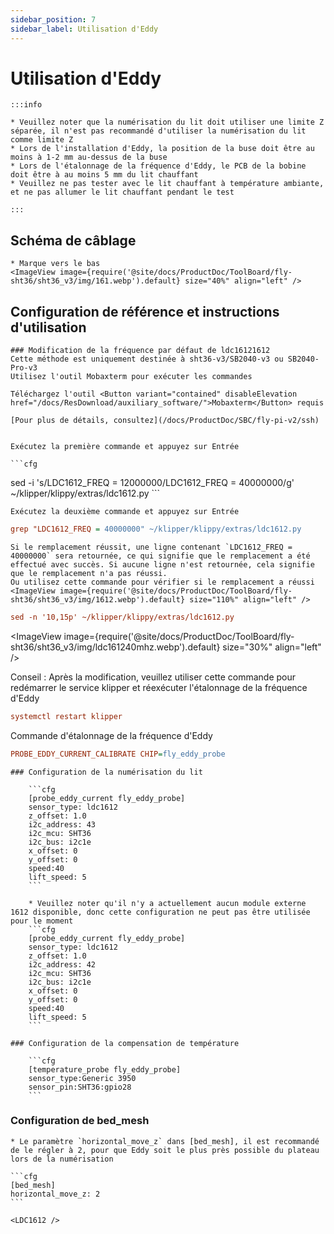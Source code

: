 ```yaml
---
sidebar_position: 7
sidebar_label: Utilisation d'Eddy
---
```




# Utilisation d'Eddy

    :::info

    * Veuillez noter que la numérisation du lit doit utiliser une limite Z séparée, il n'est pas recommandé d'utiliser la numérisation du lit comme limite Z
    * Lors de l'installation d'Eddy, la position de la buse doit être au moins à 1-2 mm au-dessus de la buse
    * Lors de l'étalonnage de la fréquence d'Eddy, le PCB de la bobine doit être à au moins 5 mm du lit chauffant
    * Veuillez ne pas tester avec le lit chauffant à température ambiante, et ne pas allumer le lit chauffant pendant le test

    :::


## Schéma de câblage

    * Marque vers le bas
    <ImageView image={require('@site/docs/ProductDoc/ToolBoard/fly-sht36/sht36_v3/img/161.webp').default} size="40%" align="left" />


## Configuration de référence et instructions d'utilisation
   
    ### Modification de la fréquence par défaut de ldc16121612
    Cette méthode est uniquement destinée à sht36-v3/SB2040-v3 ou SB2040-Pro-v3
    Utilisez l'outil Mobaxterm pour exécuter les commandes
    
    Téléchargez l'outil <Button variant="contained" disableElevation href="/docs/ResDownload/auxiliary_software/">Mobaxterm</Button> requis
    
    [Pour plus de détails, consultez](/docs/ProductDoc/SBC/fly-pi-v2/ssh)


    Exécutez la première commande et appuyez sur Entrée

    ```cfg
sed -i 's/LDC1612_FREQ = 12000000/LDC1612_FREQ = 40000000/g' ~/klipper/klippy/extras/ldc1612.py
    ```

    Exécutez la deuxième commande et appuyez sur Entrée
  ```cfg
grep "LDC1612_FREQ = 40000000" ~/klipper/klippy/extras/ldc1612.py
  ```
    Si le remplacement réussit, une ligne contenant `LDC1612_FREQ = 40000000` sera retournée, ce qui signifie que le remplacement a été effectué avec succès. Si aucune ligne n'est retournée, cela signifie que le remplacement n'a pas réussi.
    Ou utilisez cette commande pour vérifier si le remplacement a réussi
    <ImageView image={require('@site/docs/ProductDoc/ToolBoard/fly-sht36/sht36_v3/img/1612.webp').default} size="110%" align="left" />
```cfg
sed -n '10,15p' ~/klipper/klippy/extras/ldc1612.py
```
   <ImageView image={require('@site/docs/ProductDoc/ToolBoard/fly-sht36/sht36_v3/img/ldc161240mhz.webp').default} size="30%" align="left" />

   Conseil : Après la modification, veuillez utiliser cette commande pour redémarrer le service klipper et réexécuter l'étalonnage de la fréquence d'Eddy
   ```cfg
   systemctl restart klipper
   ```
   Commande d'étalonnage de la fréquence d'Eddy
   ```cfg
   PROBE_EDDY_CURRENT_CALIBRATE CHIP=fly_eddy_probe
   ```


    ### Configuration de la numérisation du lit

        ```cfg
        [probe_eddy_current fly_eddy_probe]
        sensor_type: ldc1612
        z_offset: 1.0
        i2c_address: 43
        i2c_mcu: SHT36
        i2c_bus: i2c1e
        x_offset: 0
        y_offset: 0
        speed:40
        lift_speed: 5
        ```

        * Veuillez noter qu'il n'y a actuellement aucun module externe 1612 disponible, donc cette configuration ne peut pas être utilisée pour le moment
        ```cfg
        [probe_eddy_current fly_eddy_probe]
        sensor_type: ldc1612
        z_offset: 1.0
        i2c_address: 42
        i2c_mcu: SHT36
        i2c_bus: i2c1e
        x_offset: 0
        y_offset: 0
        speed:40
        lift_speed: 5
        ```

    ### Configuration de la compensation de température

        ```cfg
        [temperature_probe fly_eddy_probe]
        sensor_type:Generic 3950
        sensor_pin:SHT36:gpio28
        ```

### Configuration de bed_mesh

    * Le paramètre `horizontal_move_z` dans [bed_mesh], il est recommandé de le régler à 2, pour que Eddy soit le plus près possible du plateau lors de la numérisation

    ```cfg
    [bed_mesh]
    horizontal_move_z: 2
    ```

    <LDC1612 />